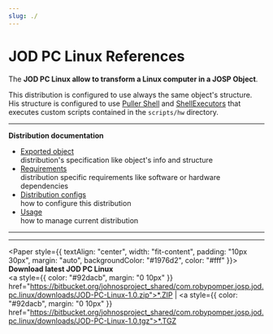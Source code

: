 ```yaml
---
slug: ./
---
```

# JOD PC Linux References


<ReferenceIntro
  logo_path="JOD_PC_Linux_Logo_250.png">

The __JOD PC Linux allow to transform a Linux computer in a JOSP Object__.

This distribution is configured to use always the same object's structure. His structure is configured to use [Puller Shell](/references/josp/jod/specs/workers/puller_shell) and [ShellExecutors](/references/josp/jod/specs/workers/executor_shell) that executes custom scripts contained in the ```scripts/hw``` directory.
</ReferenceIntro>

<ReferenceInfo
  proj_name="JOD PC Linux"
  refs_dir="jod_dists/jod_pc_linux"
  ver_stable="1.0"
  ver_dev="1.1-DEV"
  repo_name="com.robypomper.josp.jod.pc.linux"
  />

---

**Distribution documentation**

* [Exported object](exported_object)<br/>
  distribution's specification like object's info and structure
* [Requirements](requirements)<br/>
  distribution specific requirements like software or hardware dependencies
* [Distribution configs](distribution_configs)<br/>
  how to configure this distribution
* [Usage](usage)<br/>
  how to manage current distribution

---


<YoutubeVideo videoId="9wPoEweUVJI" />

---


<Paper style={{
  textAlign: "center",
  width: "fit-content",
  padding: "10px 30px",
  margin: "auto",
  backgroundColor: "#1976d2",
  color: "#fff"
  }}>
    <b>Download latest JOD PC Linux</b><br/>
    <a style={{
      color: "#92dacb",
      margin: "0 10px"
      }}
      href="https://bitbucket.org/johnosproject_shared/com.robypomper.josp.jod.pc.linux/downloads/JOD-PC-Linux-1.0.zip">*.ZIP</a> |
    <a style={{
      color: "#92dacb",
      margin: "0 10px"
      }}
      href="https://bitbucket.org/johnosproject_shared/com.robypomper.josp.jod.pc.linux/downloads/JOD-PC-Linux-1.0.tgz">*.TGZ</a>
</Paper>

